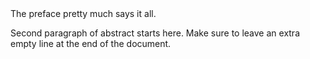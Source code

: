   
The preface pretty much says it all.  \par

Second paragraph of abstract starts here. Make sure to leave an extra empty line at the end of the document. 
